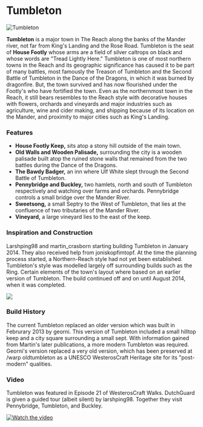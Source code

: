

# Tumbleton

<Image
  src="https://cdn.sanity.io/images/1as7cn02/production/5faed3e312d16ab643ac0325faa286083b63f15f-1920x1017.png?w=976&h=350&fit=crop&crop=center&auto=format"
  alt="Tumbleton"
  width={976}
  height={350}
/>

<ProjectDetails
  floatRight
  region="Reach"
  house="House Footly"
  type="Town"
  status="Redo In Progress"
  warp="/warp tumbleton"
  projectLead="Luk_emAn"
  dateStarted="January 28, 2014"
  dateCompleted="January 28, 2014"
/>

**Tumbleton** is a major town in The Reach along the banks of the Mander river, not far from King's Landing and the Rose Road. Tumbleton is the seat of **House Footly** whose arms are a field of silver caltrops on black and whose words are "Tread Lightly Here." Tumbleton is one of most northern towns in the Reach and its geographic significance has caused it to be part of many battles, most famously the Treason of Tumbleton and the Second Battle of Tumbleton in the Dance of the Dragons, in which it was burned by dragonfire. But, the town survived and has now flourished under the Footly's who have fortified the town. Even as the northernmost town in the Reach, it still bears resembles to the Reach style with decorative houses with flowers, orchards and vineyards and major industries such as agriculture, wine and cider making, and shipping because of its location on the Mander, and proximity to major cities such as King's Landing.

### Features

- **House Footly Keep,** sits atop a stony hill outside of the main town.
- **Old Walls and Wooden Palisade,** surrounding the city is a wooden palisade built atop the ruined stone walls that remained from the two battles during the Dance of the Dragons.
- **The Bawdy Badger,** an inn where Ulf White slept through the Second Battle of Tumbleton.
- **Pennybridge and Buckley,** two hamlets, north and south of Tumbleton respectively and watching over farms and orchards. Pennybridge controls a small bridge over the Mander River.
- **Sweetsong,** a small Septry to the West of Tumbleton, that lies at the confluence of two tributaries of the Mander River.
- **Vineyard,** a large vineyard lies to the east of the keep.

### Inspiration and Construction

Larshping98 and martin_crasborn starting building Tumbleton in January 2014. They also received help from joniskopfimtopf. At the time the planning process started, a Northern-Reach style had not yet been established. Tumbleton's style was modelled largely off surrounding builds such as the Ring. Certain elements of the town's layout where based on an earlier version of Tumbleton. The build continued off and on until August 2014, when it was completed.

![](https://cdn.sanity.io/images/1as7cn02/production/37534453adcff60a5fc6c20bbc3aede158711b26-300x155.png)

### Build History

The current Tumbleton replaced an older version which was built in Februrary 2013 by georni. This version of Tumbleton included a small hilltop keep and a city square surrounding a small sept. With information gained from Martin's later publications, a more modern Tumbleton was required. Georni's version replaced a very old version, which has been preserved at /warp oldtumbleton as a UNESCO WesterosCraft Heritage site for its "post-modern" qualities.

### Video

Tumbleton was featured in Episode 21 of WesterosCraft Walks. DutchGuard is given a guided tour (albeit silent) by larshping98. Together they visit Pennybridge, Tumbleton, and Buckley.

[![Watch the video](https://img.youtube.com/vi/qRodukm6EVI/0.jpg)](https://www.youtube.com/embed/qRodukm6EVI)

